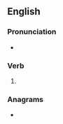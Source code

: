 {{also|de-iced}}
==English==

===Pronunciation===
* {{rhymes|en|aɪst|s=2}}

===Verb===
{{head|en|verb form}}

# {{en-past of|deice}}

===Anagrams===
* {{anagrams|en|a=cddeei|decide}}
